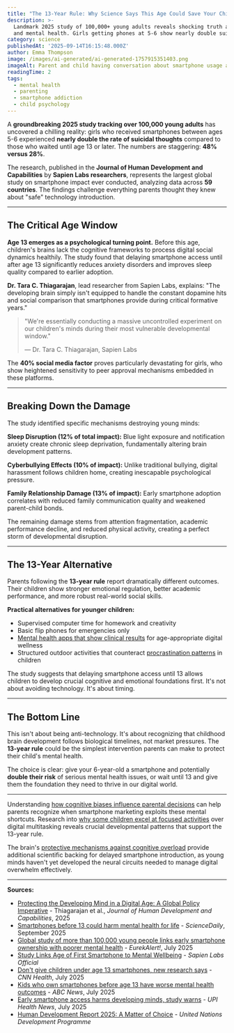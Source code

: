 ```yaml
---
title: "The 13-Year Rule: Why Science Says This Age Could Save Your Child's Mental Health"
description: >-
  Landmark 2025 study of 100,000+ young adults reveals shocking truth about early smartphone access
  and mental health. Girls getting phones at 5-6 show nearly double suicidal thoughts.
category: science
publishedAt: '2025-09-14T16:15:48.000Z'
author: Emma Thompson
image: /images/ai-generated/ai-generated-1757915351403.png
imageAlt: Parent and child having conversation about smartphone usage and mental health
readingTime: 2
tags:
  - mental health
  - parenting
  - smartphone addiction
  - child psychology
---
```


A **groundbreaking 2025 study tracking over 100,000 young adults** has uncovered a chilling reality: girls who received smartphones between ages 5-6 experienced **nearly double the rate of suicidal thoughts** compared to those who waited until age 13 or later. The numbers are staggering: **48% versus 28%**.

The research, published in the **Journal of Human Development and Capabilities** by **Sapien Labs researchers**, represents the largest global study on smartphone impact ever conducted, analyzing data across **59 countries**. The findings challenge everything parents thought they knew about "safe" technology introduction.

---

## The Critical Age Window

**Age 13 emerges as a psychological turning point.** Before this age, children's brains lack the cognitive frameworks to process digital social dynamics healthily. The study found that delaying smartphone access until after age 13 significantly reduces anxiety disorders and improves sleep quality compared to earlier adoption.

**Dr. Tara C. Thiagarajan**, lead researcher from Sapien Labs, explains: "The developing brain simply isn't equipped to handle the constant dopamine hits and social comparison that smartphones provide during critical formative years."

> "We're essentially conducting a massive uncontrolled experiment on our children's minds during their most vulnerable developmental window."
>
> — Dr. Tara C. Thiagarajan, Sapien Labs

The **40% social media factor** proves particularly devastating for girls, who show heightened sensitivity to peer approval mechanisms embedded in these platforms.

---

## Breaking Down the Damage

The study identified specific mechanisms destroying young minds:

**Sleep Disruption (12% of total impact):** Blue light exposure and notification anxiety create chronic sleep deprivation, fundamentally altering brain development patterns.

**Cyberbullying Effects (10% of impact):** Unlike traditional bullying, digital harassment follows children home, creating inescapable psychological pressure.

**Family Relationship Damage (13% of impact):** Early smartphone adoption correlates with reduced family communication quality and weakened parent-child bonds.

The remaining damage stems from attention fragmentation, academic performance decline, and reduced physical activity, creating a perfect storm of developmental disruption.

---

## The 13-Year Alternative

Parents following the **13-year rule** report dramatically different outcomes. Their children show stronger emotional regulation, better academic performance, and more robust real-world social skills.

**Practical alternatives for younger children:**

- Supervised computer time for homework and creativity
- Basic flip phones for emergencies only
- [Mental health apps that show clinical results](/health/mental-health-apps-show-clinical-results) for age-appropriate digital wellness
- Structured outdoor activities that counteract [procrastination patterns](/psychology/the-psychology-behind-why-we-procrastinate-even-when-we-know) in children

The study suggests that delaying smartphone access until 13 allows children to develop crucial cognitive and emotional foundations first. It's not about avoiding technology. It's about timing.

---

## The Bottom Line

This isn't about being anti-technology. It's about recognizing that childhood brain development follows biological timelines, not market pressures. The **13-year rule** could be the simplest intervention parents can make to protect their child's mental health.

The choice is clear: give your 6-year-old a smartphone and potentially **double their risk** of serious mental health issues, or wait until 13 and give them the foundation they need to thrive in our digital world.

---

Understanding [how cognitive biases influence parental decisions](/psychology/your-brain-lies-to-you-cognitive-biases-2025) can help parents recognize when smartphone marketing exploits these mental shortcuts. Research into [why some children excel at focused activities](/psychology/why-introverts-excel-at-deep-work-psychology-research-2025) over digital multitasking reveals crucial developmental patterns that support the 13-year rule.

The brain's [protective mechanisms against cognitive overload](/psychology/cognitive-disengagement-multitasking-brain-shutdown) provide additional scientific backing for delayed smartphone introduction, as young minds haven't yet developed the neural circuits needed to manage digital overwhelm effectively.

---

**Sources:**

- [Protecting the Developing Mind in a Digital Age: A Global Policy Imperative](https://www.tandfonline.com/doi/full/10.1080/19452829.2025.2518313) - Thiagarajan et al., _Journal of Human Development and Capabilities_, 2025
- [Smartphones before 13 could harm mental health for life](https://www.sciencedaily.com/releases/2025/09/250906013448.htm) - _ScienceDaily_, September 2025
- [Global study of more than 100,000 young people links early smartphone ownership with poorer mental health](https://www.eurekalert.org/news-releases/1091598) - _EurekAlert!_, July 2025
- [Study Links Age of First Smartphone to Mental Wellbeing](https://sapienlabs.org/whats_new/study-out-from-sapien-labs-links-age-of-first-smartphone-to-mental-wellbeing/) - _Sapien Labs Official_
- [Don't give children under age 13 smartphones, new research says](https://www.cnn.com/2025/07/21/health/smartphones-not-safe-preteens-wellness) - _CNN Health_, July 2025
- [Kids who own smartphones before age 13 have worse mental health outcomes](https://abcnews.go.com/GMA/Family/kids-smartphones-age-13-worse-mental-health-outcomes/story?id=123961082) - _ABC News_, July 2025
- [Early smartphone access harms developing minds, study warns](https://www.upi.com/Health_News/2025/07/22/smatphone-children-development-problems/6241753214133/) - _UPI Health News_, July 2025
- [Human Development Report 2025: A Matter of Choice](https://www.undp.org/sites/g/files/zskgke326/files/2025-05/human_development_report_2025.pdf) - _United Nations Development Programme_

